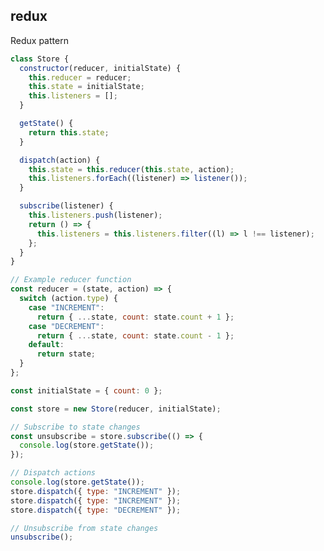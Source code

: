 
## redux

Redux pattern

```js
class Store {
  constructor(reducer, initialState) {
    this.reducer = reducer;
    this.state = initialState;
    this.listeners = [];
  }

  getState() {
    return this.state;
  }

  dispatch(action) {
    this.state = this.reducer(this.state, action);
    this.listeners.forEach((listener) => listener());
  }

  subscribe(listener) {
    this.listeners.push(listener);
    return () => {
      this.listeners = this.listeners.filter((l) => l !== listener);
    };
  }
}

// Example reducer function
const reducer = (state, action) => {
  switch (action.type) {
    case "INCREMENT":
      return { ...state, count: state.count + 1 };
    case "DECREMENT":
      return { ...state, count: state.count - 1 };
    default:
      return state;
  }
};

const initialState = { count: 0 };

const store = new Store(reducer, initialState);

// Subscribe to state changes
const unsubscribe = store.subscribe(() => {
  console.log(store.getState());
});

// Dispatch actions
console.log(store.getState());
store.dispatch({ type: "INCREMENT" });
store.dispatch({ type: "INCREMENT" });
store.dispatch({ type: "DECREMENT" });

// Unsubscribe from state changes
unsubscribe();
```
